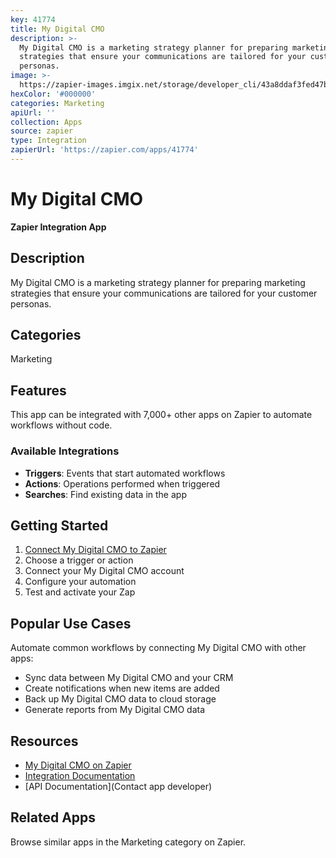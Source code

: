 ```yaml
---
key: 41774
title: My Digital CMO
description: >-
  My Digital CMO is a marketing strategy planner for preparing marketing
  strategies that ensure your communications are tailored for your customer
  personas.
image: >-
  https://zapier-images.imgix.net/storage/developer_cli/43a8ddaf3fed47b6093efa455e167354.png?auto=format%2Ccompress&ixlib=python-3.0.0&q=50
hexColor: '#000000'
categories: Marketing
apiUrl: ''
collection: Apps
source: zapier
type: Integration
zapierUrl: 'https://zapier.com/apps/41774'
---
```

# My Digital CMO

**Zapier Integration App**

## Description

My Digital CMO is a marketing strategy planner for preparing marketing strategies that ensure your communications are tailored for your customer personas.

## Categories

Marketing

## Features

This app can be integrated with 7,000+ other apps on Zapier to automate workflows without code.

### Available Integrations

- **Triggers**: Events that start automated workflows
- **Actions**: Operations performed when triggered
- **Searches**: Find existing data in the app

## Getting Started

1. [Connect My Digital CMO to Zapier](https://zapier.com/apps/41774)
2. Choose a trigger or action
3. Connect your My Digital CMO account
4. Configure your automation
5. Test and activate your Zap

## Popular Use Cases

Automate common workflows by connecting My Digital CMO with other apps:

- Sync data between My Digital CMO and your CRM
- Create notifications when new items are added
- Back up My Digital CMO data to cloud storage
- Generate reports from My Digital CMO data

## Resources

- [My Digital CMO on Zapier](https://zapier.com/apps/41774)
- [Integration Documentation](https://zapier.com/apps/41774/integrations)
- [API Documentation](Contact app developer)

## Related Apps

Browse similar apps in the Marketing category on Zapier.
